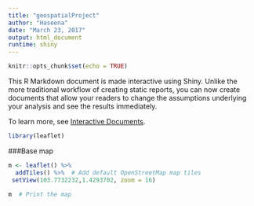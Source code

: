 ```yaml
---
title: "geospatialProject"
author: "Haseena"
date: "March 23, 2017"
output: html_document
runtime: shiny
---
```


```r
knitr::opts_chunk$set(echo = TRUE)
```

This R Markdown document is made interactive using Shiny. Unlike the more traditional workflow of creating static reports, you can now create documents that allow your readers to change the assumptions underlying your analysis and see the results immediately. 

To learn more, see [Interactive Documents](http://rmarkdown.rstudio.com/authoring_shiny.html).

```r
library(leaflet)
```
###Base map
```r
m <- leaflet() %>%
  addTiles() %>%  # Add default OpenStreetMap map tiles
 setView(103.7732232,1.4293702, zoom = 16)
    
m  # Print the map
```

